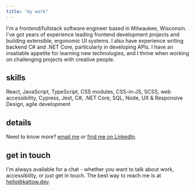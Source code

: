 ```yaml
---
title: "my work"
---
```


I'm a frontend/fullstack software engineer based in Milwaukee, Wisconsin. I've got years of experience leading frontend development projects and building extensible, ergonomic UI systems. I also have experience writing backend C# and .NET Core, particularly in developing APIs. I have an insatiable appetite for learning new technologies, and I thrive when working on challenging projects with creative people.

## skills

React, JavaScript, TypeScript, CSS modules, CSS-in-JS, SCSS, web accessibility, Cypress, Jest, C#, .NET Core, SQL, Node, UX & Responsive Design, agile development

## details

Need to know more? [email me](mailto:hello@kattow.dev) or [find me on LinkedIn](https://www.linkedin.com/in/kattow/).

## get in touch

I'm always available for a chat - whether you want to talk about work, accessibility, or just get in touch. The best way to reach me is at [hello@kattow.dev](mailto:hello@kattow.dev).
